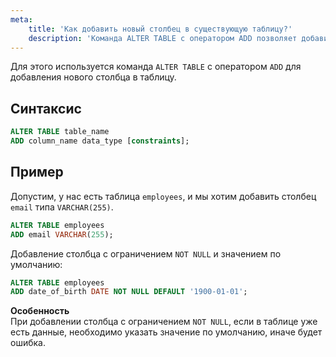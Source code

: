 ```yaml
---
meta:
    title: 'Как добавить новый столбец в существующую таблицу?'
    description: 'Команда ALTER TABLE с оператором ADD позволяет добавить новый столбец в существующую таблицу. Узнайте, как добавить столбец с типом данных и ограничениями.'
---
```


Для этого используется команда `ALTER TABLE` с оператором `ADD` для добавления нового столбца в таблицу.

## Синтаксис

```sql
ALTER TABLE table_name
ADD column_name data_type [constraints];
```

## Пример

Допустим, у нас есть таблица `employees`, и мы хотим добавить столбец `email` типа `VARCHAR(255)`.

```sql
ALTER TABLE employees
ADD email VARCHAR(255);
```

Добавление столбца с ограничением `NOT NULL` и значением по умолчанию:

```sql
ALTER TABLE employees
ADD date_of_birth DATE NOT NULL DEFAULT '1900-01-01';
```

**Особенность**  
При добавлении столбца с ограничением `NOT NULL`,
если в таблице уже есть данные, необходимо указать значение по умолчанию, иначе будет ошибка.
